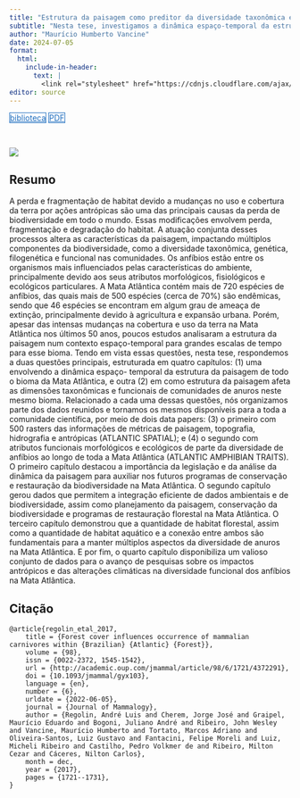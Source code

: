 ```yaml
---
title: "Estrutura da paisagem como preditor da diversidade taxonômica e funcional de anfíbios na Mata Atlântica"
subtitle: "Nesta tese, investigamos a dinâmica espaço-temporal da estrutura da paisagem da Mata Atlântica e seu impacto nas dimensões taxonômicas e funcionais de anuros. Organizamos parte dos dados em dois data papers: ATLANTIC SPATIAL, que inclui 500 rasters com métricas de paisagem, topografia, hidrografia e fatores antrópicos, e o ATLANTIC AMPHIBIAN TRAITS, que possui atributos funcionais morfológicos e ecológicos de anfíbios."
author: "Maurício Humberto Vancine"
date: 2024-07-05
format:
  html:
    include-in-header: 
      text: |
        <link rel="stylesheet" href="https://cdnjs.cloudflare.com/ajax/libs/font-awesome/6.5.0/css/all.min.css">
editor: source
---
```


<div class="mt-4 d-flex flex-row flex-wrap gap-1 justify-content-left justify-content-sm-start" role="group" aria-label="Links">
  <a href="https://hdl.handle.net/11449/256726" class="btn btn-custom text-capitalize" target="_blank"><i class="fas fa-graduation-cap me-1"></i>biblioteca</a>
  <a href="/publications/2024-vancine.pdf" class="btn btn-custom text-capitalize" target="_blank"><i class="bi bi-file-earmark-pdf me-1"></i>PDF</a>
</div>

<style>
  .btn-custom {
    background-color: white;
    border: 1px solid #1c6cbe; /* Borda azul */
    color: #1c6cbe; /* Texto azul */
    transition: background-color 0.3s, color 0.3s;
  }
  .btn-custom:hover {
    background-color: #1c6cbe; /* Cor de fundo azul ao passar o mouse */
    color: white; /* Texto branco */
  }
</style>

<br> 

![](featured.jpg)

## Resumo

A perda e fragmentação de habitat devido a mudanças no uso e cobertura da terra por ações antrópicas são uma das principais causas da perda de biodiversidade em todo o mundo. Essas modificações envolvem perda, fragmentação e degradação do habitat. A atuação conjunta desses processos altera as características da paisagem, impactando múltiplos componentes da biodiversidade, como a diversidade taxonômica, genética, filogenética e funcional nas comunidades. Os anfíbios estão entre os organismos mais influenciados pelas características do ambiente, principalmente devido aos seus atributos morfológicos, fisiológicos e ecológicos particulares. A Mata Atlântica contém mais de 720 espécies de anfíbios, das quais mais de 500 espécies (cerca de 70%) são endêmicas, sendo que 46 espécies se encontram em algum grau de ameaça de extinção, principalmente devido à agricultura e expansão urbana. Porém, apesar das intensas mudanças na cobertura e uso da terra na Mata Atlântica nos últimos 50 anos, poucos estudos analisaram a estrutura da paisagem num contexto espaço-temporal para grandes escalas de tempo para esse bioma. Tendo em vista essas questões, nesta tese, respondemos a duas questões principais, estruturada em quatro capítulos: (1) uma envolvendo a dinâmica espaço- temporal da estrutura da paisagem de todo o bioma da Mata Atlântica, e outra (2) em como estrutura da paisagem afeta as dimensões taxonômicas e funcionais de comunidades de anuros neste mesmo bioma. Relacionado a cada uma dessas questões, nós organizamos parte dos dados reunidos e tornamos os mesmos disponíveis para a toda a comunidade científica, por meio de dois data papers: (3) o primeiro com 500 rasters das informações de métricas de paisagem, topografia, hidrografia e antrópicas (ATLANTIC SPATIAL); e (4) o segundo com atributos funcionais morfológicos e ecológicos de parte da diversidade de anfíbios ao longo de toda a Mata Atlântica (ATLANTIC AMPHIBIAN TRAITS). O primeiro capítulo destacou a importância da legislação e da análise da dinâmica da paisagem para auxiliar nos futuros programas de conservação e restauração da biodiversidade na Mata Atlântica. O segundo capítulo gerou dados que permitem a integração eficiente de dados ambientais e de biodiversidade, assim como planejamento da paisagem, conservação da biodiversidade e programas de restauração florestal na Mata Atlântica. O terceiro capítulo demonstrou que a quantidade de habitat florestal, assim como a quantidade de habitat aquático e a conexão entre ambos são fundamentais para a manter múltiplos aspectos da diversidade de anuros na Mata Atlântica. E por fim, o quarto capítulo disponibiliza um valioso conjunto de dados para o avanço de pesquisas sobre os impactos antrópicos e das alterações climáticas na diversidade funcional dos anfíbios na Mata Atlântica.


## Citação

```
@article{regolin_etal_2017,
	title = {Forest cover influences occurrence of mammalian carnivores within {Brazilian} {Atlantic} {Forest}},
	volume = {98},
	issn = {0022-2372, 1545-1542},
	url = {http://academic.oup.com/jmammal/article/98/6/1721/4372291},
	doi = {10.1093/jmammal/gyx103},
	language = {en},
	number = {6},
	urldate = {2022-06-05},
	journal = {Journal of Mammalogy},
	author = {Regolin, André Luis and Cherem, Jorge José and Graipel, Maurício Eduardo and Bogoni, Juliano André and Ribeiro, John Wesley and Vancine, Maurício Humberto and Tortato, Marcos Adriano and Oliveira-Santos, Luiz Gustavo and Fantacini, Felipe Moreli and Luiz, Micheli Ribeiro and Castilho, Pedro Volkmer de and Ribeiro, Milton Cezar and Cáceres, Nilton Carlos},
	month = dec,
	year = {2017},
	pages = {1721--1731},
}
```
